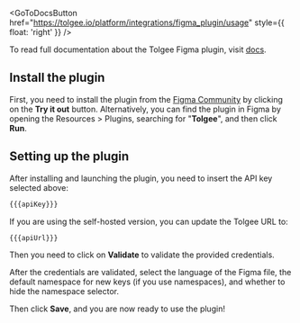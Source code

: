 
<GoToDocsButton
  href="https://tolgee.io/platform/integrations/figma_plugin/usage"
  style={{ float: 'right' }}
/>

To read full documentation about the Tolgee Figma plugin, visit [docs](https://tolgee.io/platform/integrations/figma_plugin/usage).

## Install the plugin

First, you need to install the plugin from the [Figma Community](https://www.figma.com/community/plugin/1212381421658754793/Tolgee) by clicking on the **Try it out** button.
Alternatively, you can find the plugin in Figma by opening the Resources > Plugins, searching for "**Tolgee**", and then click **Run**.

## Setting up the plugin

After installing and launching the plugin, you need to insert the API key selected above:

```sh
{{{apiKey}}}
```

If you are using the self-hosted version, you can update the Tolgee URL to:

```sh
{{{apiUrl}}}
```

Then you need to click on **Validate** to validate the provided credentials.

After the credentials are validated, select the language of the Figma file, the default namespace for new keys (if you use namespaces), and whether to hide the namespace selector.

Then click **Save**, and you are now ready to use the plugin!

